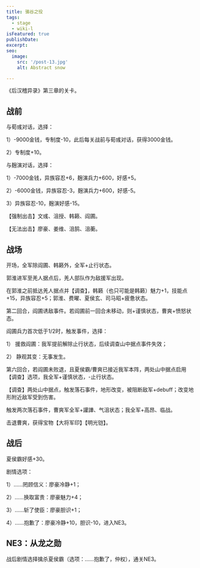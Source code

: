 ```yaml
---
title: 骆谷之役
tags:
  - stage
  - wiki-l
isFeatured: true
publishDate: 
excerpt: 
seo:
  image:
    src: '/post-13.jpg'
    alt: Abstract snow

---
```



《后汉稽异录》第三章的关卡。

<h2  class='section-title'>战前</h2>

与荀彧对话，选择：

1）-9000金钱，专制度-10，此后每关战前与荀彧对话，获得3000金钱。

2）专制度+10。

与麹演对话，选择：

1）-7000金钱，异族容忍+6，麹演兵力+600，好感+5。

2）-6000金钱，异族容忍-3，麹演兵力+600，好感-5。

3）异族容忍-10，麹演好感-15。

【强制出击】文彧、沮授、韩籁、阎圃。

【无法出击】廖豪、姜维、沮鹄、沮蘅。

<h2  class='section-title'>战场</h2>

开场，全军除阎圃、韩籁外，全军+止行状态。

郭淮进军至羌人据点后，羌人部队作为敌援军出现。

在郭淮之前抵达羌人据点并【调查】，韩籁（也只可能是韩籁）魅力+1，技能点+15，异族容忍+5；郭淮、费曜、夏侯玄、司马昭+疲惫状态。

第二回合，阎圃诱敌事件。若阎圃前一回合未移动，则+谨慎状态，曹爽+愤怒状态。

阎圃兵力首次低于1/2时，触发事件，选择：

1）	援救阎圃：我军提前解除止行状态，后续调查山中据点事件失效；

2）	静观其变：无事发生。

第六回合，若阎圃未败退，且夏侯霸/曹爽已接近我军本阵，两处山中据点启用【调查】选项，我全军+谨慎状态，-止行状态。

【调查】两处山中据点，触发落石事件，地形改变，被阻断敌军+debuff；改变地形附近敌军受到伤害。

触发两次落石事件，曹爽军全军+讙譁、气沮状态；我全军+高昂、临战。

击退曹爽，获得宝物【大将军印】【明光铠】。

<h2  class='section-title'>战后</h2>

夏侯霸好感+30。

剧情选项：

1）……罔顾信义：廖豪冷静+1；

2）……换取富贵：廖豪魅力+4；

3）……斩了使臣：廖豪胆识+1；

4）……抱歉了：廖豪冷静+10，胆识-10，进入NE3。

<h2  class='section-title'>NE3：从龙之勋</h2>

战后剧情选择擒杀夏侯霸（选项：……抱歉了，仲权），通关NE3。